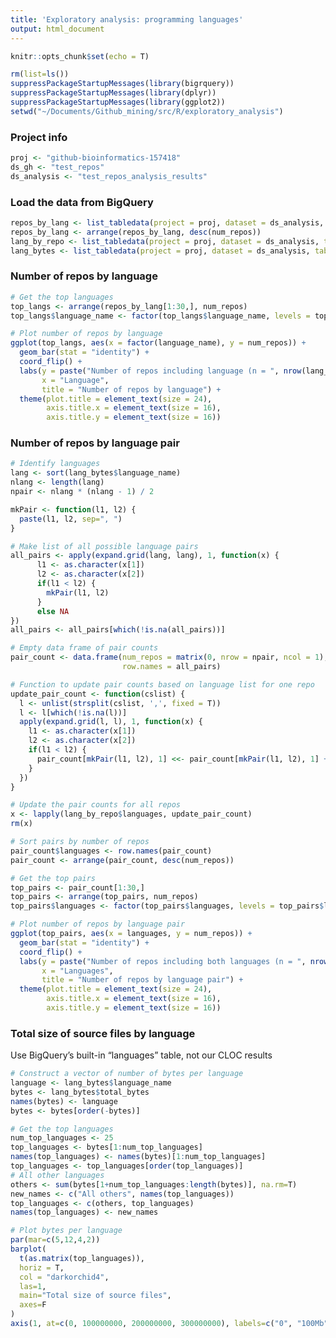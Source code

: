 ```yaml
---
title: 'Exploratory analysis: programming languages'
output: html_document
---
```


```r
knitr::opts_chunk$set(echo = T)
```

```r
rm(list=ls())
suppressPackageStartupMessages(library(bigrquery))
suppressPackageStartupMessages(library(dplyr))
suppressPackageStartupMessages(library(ggplot2))
setwd("~/Documents/Github_mining/src/R/exploratory_analysis")
```

### Project info

```r
proj <- "github-bioinformatics-157418"
ds_gh <- "test_repos"
ds_analysis <- "test_repos_analysis_results"
```

### Load the data from BigQuery

```r
repos_by_lang <- list_tabledata(project = proj, dataset = ds_analysis, table = "num_repos_by_language")
repos_by_lang <- arrange(repos_by_lang, desc(num_repos))
lang_by_repo <- list_tabledata(project = proj, dataset = ds_analysis, table = "language_list_by_repo")
lang_bytes <- list_tabledata(project = proj, dataset = ds_analysis, table = "bytes_by_language")
```

### Number of repos by language

```r
# Get the top languages
top_langs <- arrange(repos_by_lang[1:30,], num_repos)
top_langs$language_name <- factor(top_langs$language_name, levels = top_langs$language_name)

# Plot number of repos by language
ggplot(top_langs, aes(x = factor(language_name), y = num_repos)) + 
  geom_bar(stat = "identity") +
  coord_flip() +
  labs(y = paste("Number of repos including language (n = ", nrow(lang_by_repo), ")", sep = ""),
       x = "Language",
       title = "Number of repos by language") +
  theme(plot.title = element_text(size = 24),
        axis.title.x = element_text(size = 16),
        axis.title.y = element_text(size = 16))
```

### Number of repos by language pair

```r
# Identify languages
lang <- sort(lang_bytes$language_name)
nlang <- length(lang)
npair <- nlang * (nlang - 1) / 2

mkPair <- function(l1, l2) {
  paste(l1, l2, sep=", ")
}

# Make list of all possible language pairs
all_pairs <- apply(expand.grid(lang, lang), 1, function(x) {
      l1 <- as.character(x[1])
      l2 <- as.character(x[2])
      if(l1 < l2) {
        mkPair(l1, l2)
      }
      else NA
})
all_pairs <- all_pairs[which(!is.na(all_pairs))]

# Empty data frame of pair counts
pair_count <- data.frame(num_repos = matrix(0, nrow = npair, ncol = 1), 
                         row.names = all_pairs)

# Function to update pair counts based on language list for one repo
update_pair_count <- function(cslist) {
  l <- unlist(strsplit(cslist, ',', fixed = T))
  l <- l[which(!is.na(l))]
  apply(expand.grid(l, l), 1, function(x) {
    l1 <- as.character(x[1])
    l2 <- as.character(x[2])
    if(l1 < l2) {
      pair_count[mkPair(l1, l2), 1] <<- pair_count[mkPair(l1, l2), 1] + 1
    }
  })
}

# Update the pair counts for all repos
x <- lapply(lang_by_repo$languages, update_pair_count)
rm(x)

# Sort pairs by number of repos
pair_count$languages <- row.names(pair_count)
pair_count <- arrange(pair_count, desc(num_repos))

# Get the top pairs
top_pairs <- pair_count[1:30,]
top_pairs <- arrange(top_pairs, num_repos)
top_pairs$languages <- factor(top_pairs$languages, levels = top_pairs$languages)

# Plot number of repos by language pair
ggplot(top_pairs, aes(x = languages, y = num_repos)) + 
  geom_bar(stat = "identity") +
  coord_flip() +
  labs(y = paste("Number of repos including both languages (n = ", nrow(lang_by_repo), ")", sep = ""),
       x = "Languages",
       title = "Number of repos by language pair") +
  theme(plot.title = element_text(size = 24),
        axis.title.x = element_text(size = 16),
        axis.title.y = element_text(size = 16))
```

### Total size of source files by language

Use BigQuery's built-in "languages" table, not our CLOC results

```r
# Construct a vector of number of bytes per language
language <- lang_bytes$language_name
bytes <- lang_bytes$total_bytes
names(bytes) <- language
bytes <- bytes[order(-bytes)]

# Get the top languages
num_top_languages <- 25
top_languages <- bytes[1:num_top_languages]
names(top_languages) <- names(bytes)[1:num_top_languages]
top_languages <- top_languages[order(top_languages)]
# All other languages
others <- sum(bytes[1+num_top_languages:length(bytes)], na.rm=T)
new_names <- c("All others", names(top_languages))
top_languages <- c(others, top_languages)
names(top_languages) <- new_names

# Plot bytes per language
par(mar=c(5,12,4,2))
barplot(
  t(as.matrix(top_languages)),
  horiz = T,
  col = "darkorchid4",
  las=1,
  main="Total size of source files",
  axes=F
)
axis(1, at=c(0, 100000000, 200000000, 300000000), labels=c("0", "100Mb", "200Mb", "300Mb"))
```

